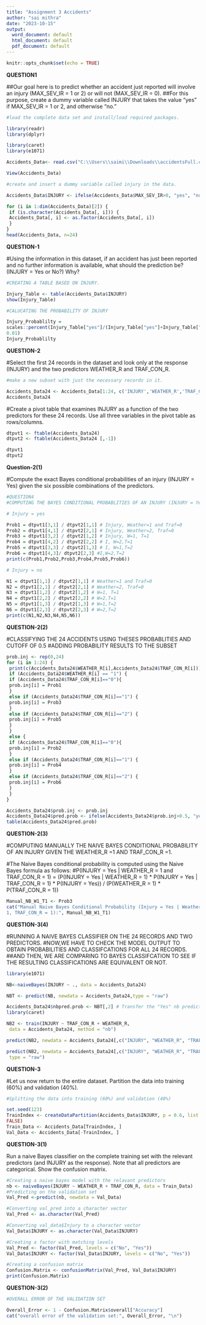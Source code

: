 ---
title: "Assignment 3 Accidents"
author: "sai mithra"
date: "2023-10-15"
output:
  word_document: default
  html_document: default
  pdf_document: default
---

```{r setup, include=FALSE}
knitr::opts_chunk$set(echo = TRUE)
```

**QUESTION1**

##Our goal here is to predict whether an accident just reported will involve an injury (MAX_SEV_IR = 1 or 2) or will not (MAX_SEV_IR = 0). 
##For this purpose, create a dummy variable called INJURY that takes the value “yes” if MAX_SEV_IR = 1 or 2, and otherwise “no.”

```{r}
#load the complete data set and install/load required packages.

library(readr)
library(dplyr)

```

```{r}

library(caret)
library(e1071)

```

```{r}
Accidents_Data<- read.csv("C:\\Users\\saimi\\Downloads\\accidentsFull.csv")

View(Accidents_Data)

```

```{r}

#create and insert a dummy variable called injury in the data.

Accidents_Data$INJURY <- ifelse(Accidents_Data$MAX_SEV_IR>0, "yes", "no")

for (i in 1:dim(Accidents_Data)[2]) {
 if (is.character(Accidents_Data[, i])) {
 Accidents_Data[, i] <- as.factor(Accidents_Data[, i])
 }
}
head(Accidents_Data, n=24)

```

**QUESTION-1**

#Using the information in this dataset, if an accident has just been reported and no further information is available, what should the prediction be? (INJURY = Yes or No?) Why?

```{r}
#CREATING A TABLE BASED ON INJURY.

Injury_Table <- table(Accidents_Data$INJURY)
show(Injury_Table)

```
```{r}
#CALUCATING THE PROBABILITY OF INJURY 

Injury_Probablilty = 
scales::percent(Injury_Table["yes"]/(Injury_Table["yes"]+Injury_Table["no"]),
0.01)
Injury_Probablilty

```
**QUESTION-2**

#Select the first 24 records in the dataset and look only at the response (INJURY) and the two predictors WEATHER_R and TRAF_CON_R. 

```{r}
#make a new subset with just the necessary records in it.

Accidents_Data24 <- Accidents_Data[1:24, c('INJURY','WEATHER_R','TRAF_CON_R')] 
Accidents_Data24

```

#Create a pivot table that examines INJURY as a function of the two predictors for these 24 records. Use all three variables in the pivot table as rows/columns.

```{r}
dtpvt1 <- ftable(Accidents_Data24)
dtpvt2 <- ftable(Accidents_Data24 [,-1])

dtpvt1
dtpvt2

```
**Question-2(1)**

#Compute the exact Bayes conditional probabilities of an injury (INJURY = Yes) given the six possible combinations of the predictors.

```{r}

#QUESTION4
#COMPUTING THE BAYES CONDITIONAL PROBABLITIES OF AN INJURY (INJURY = Yes) GIVEN THE SIX POSSIBILE COMBINATIONS OF THE PREDITCTORS.

# Injury = yes

Prob1 = dtpvt1[3,1] / dtpvt2[1,1] # Injury, Weather=1 and Traf=0
Prob2 = dtpvt1[4,1] / dtpvt2[2,1] # Injury, Weather=2, Traf=0
Prob3 = dtpvt1[3,2] / dtpvt2[1,2] # Injury, W=1, T=1
Prob4 = dtpvt1[4,2] / dtpvt2[2,2] # I, W=2,T=1
Prob5 = dtpvt1[3,3] / dtpvt2[1,3] # I, W=1,T=2
Prob6 = dtpvt1[4,3]/ dtpvt2[2,3] #I,W=2,T=2
print(c(Prob1,Prob2,Prob3,Prob4,Prob5,Prob6))

# Injury = no

N1 = dtpvt1[1,1] / dtpvt2[1,1] # Weather=1 and Traf=0
N2 = dtpvt1[2,1] / dtpvt2[2,1] # Weather=2, Traf=0
N3 = dtpvt1[1,2] / dtpvt2[1,2] # W=1, T=1
N4 = dtpvt1[2,2] / dtpvt2[2,2] # W=2,T=1
N5 = dtpvt1[1,3] / dtpvt2[1,3] # W=1,T=2
N6 = dtpvt1[2,3] / dtpvt2[2,3] # W=2,T=2
print(c(N1,N2,N3,N4,N5,N6))


```

**QUESTION-2(2)**

#CLASSIFYING THE 24 ACCIDENTS USING THESES PROBABLITIES AND CUTOFF OF 0.5
#ADDING PROBABILITY RESULTS TO THE SUBSET 

```{r}
prob.inj <- rep(0,24)
for (i in 1:24) {
 print(c(Accidents_Data24$WEATHER_R[i],Accidents_Data24$TRAF_CON_R[i]))
 if (Accidents_Data24$WEATHER_R[i] == "1") {
 if (Accidents_Data24$TRAF_CON_R[i]=="0"){
 prob.inj[i] = Prob1
 }
 else if (Accidents_Data24$TRAF_CON_R[i]=="1") {
 prob.inj[i] = Prob3
 }
 else if (Accidents_Data24$TRAF_CON_R[i]=="2") {
 prob.inj[i] = Prob5
 }
 }
 else {
 if (Accidents_Data24$TRAF_CON_R[i]=="0"){
 prob.inj[i] = Prob2
 }
 else if (Accidents_Data24$TRAF_CON_R[i]=="1") {
 prob.inj[i] = Prob4
 }
 else if (Accidents_Data24$TRAF_CON_R[i]=="2") {
 prob.inj[i] = Prob6
 }
 }
}

```
```{r}
Accidents_Data24$prob.inj <- prob.inj
Accidents_Data24$pred.prob <- ifelse(Accidents_Data24$prob.inj>0.5, "yes", "no")
table(Accidents_Data24$pred.prob)
```

**QUESTION-2(3)**

#COMPUTING MANUALLY THE NAIVE BAYES CONDITIONAL PROBABILITY OF AN INJURY GIVEN THE WEATHER_R =1 AND TRAF_CON_R =1.

#The Naive Bayes conditional probability is computed using the Naive Bayes formula as follows:
#P(INJURY = Yes | WEATHER_R = 1 and TRAF_CON_R = 1) = (P(INJURY = Yes | WEATHER_R = 1) * P(INJURY = Yes | TRAF_CON_R = 1) * P(INJURY = Yes)) / (P(WEATHER_R = 1) * P(TRAF_CON_R = 1))

```{r}

Manual_NB_W1_T1 <- Prob3
cat("Manual Naive Bayes Conditional Probability (Injury = Yes | Weather_R = 
1, TRAF_CON_R = 1):", Manual_NB_W1_T1)

```
**QUESTION-3(4)**

#RUNNING A NAIVE BAYES CLASSIFIER ON THE 24 RECORDS AND TWO PREDICTORS.
#NOW,WE HAVE TO CHECK THE MODEL OUTPUT TO OBTAIN PROBABILITIES AND CLASSIFCATIONS FOR ALL 24 RECORDS.
##AND THEN, WE ARE COMPARING TO BAYES CLASSIFCATION TO SEE IF THE RESULTING CLASSIFICATIONS ARE EQUIVALENT OR NOT.

```{r}
library(e1071)

NB<-naiveBayes(INJURY ~ ., data = Accidents_Data24)

NBT <- predict(NB, newdata = Accidents_Data24,type = "raw")

Accidents_Data24$nbpred.prob <- NBT[,2] # Transfer the "Yes" nb prediction
library(caret)

NB2 <- train(INJURY ~ TRAF_CON_R + WEATHER_R, 
 data = Accidents_Data24, method = "nb")

predict(NB2, newdata = Accidents_Data24[,c("INJURY", "WEATHER_R", "TRAF_CON_R")])

predict(NB2, newdata = Accidents_Data24[,c("INJURY", "WEATHER_R", "TRAF_CON_R")],
 type = "raw")


```


**QUESTION-3**

#Let us now return to the entire dataset. Partition the data into training (60%) and validation (40%). 

```{r}

#Splitting the data into training (60%) and validation (40%)

set.seed(123)
TrainIndex <- createDataPartition(Accidents_Data$INJURY, p = 0.6, list =
FALSE)
Train_Data <- Accidents_Data[TrainIndex, ]
Val_Data <- Accidents_Data[-TrainIndex, ]

```

**QUESTION-3(1)**

Run a naive Bayes classifier on the complete training set with the relevant predictors (and INJURY as the response). Note that all predictors are categorical. Show the confusion matrix.

```{r}

#Creating a naive bayes model with the relavant predictors
nb <- naiveBayes(INJURY ~ WEATHER_R + TRAF_CON_R, data = Train_Data)
#Predicting on the validation set
Val_Pred <-predict(nb, newdata = Val_Data)

#Converting val_pred into a character vector
Val_Pred <- as.character(Val_Pred)

#Converting val_data$Injury to a character vector
Val_Data$INJURY <- as.character(Val_Data$INJURY)

#Creating a factor with matching levels
Val_Pred <- factor(Val_Pred, levels = c("No", "Yes"))
Val_Data$INJURY <- factor(Val_Data$INJURY, levels = c("No", "Yes"))

#Creating a confusion matrix
Confusion.Matrix <- confusionMatrix(Val_Pred, Val_Data$INJURY)
print(Confusion.Matrix)

```

**QUESTION-3(2)**

```{r}
#OVERALL ERROR OF THE VALIDATION SET 

Overall_Error <- 1 - Confusion.Matrix$overall["Accuracy"]
cat("overall error of the validation set:", Overall_Error, "\n")


```



